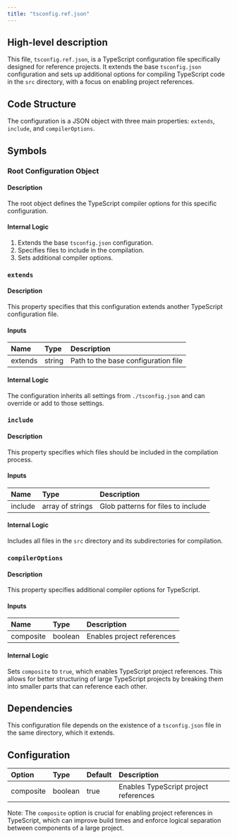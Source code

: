 ```yaml
---
title: "tsconfig.ref.json"
---
```


## High-level description
This file, `tsconfig.ref.json`, is a TypeScript configuration file specifically designed for reference projects. It extends the base `tsconfig.json` configuration and sets up additional options for compiling TypeScript code in the `src` directory, with a focus on enabling project references.

## Code Structure
The configuration is a JSON object with three main properties: `extends`, `include`, and `compilerOptions`.

## Symbols

### Root Configuration Object
#### Description
The root object defines the TypeScript compiler options for this specific configuration.

#### Internal Logic
1. Extends the base `tsconfig.json` configuration.
2. Specifies files to include in the compilation.
3. Sets additional compiler options.

### `extends`
#### Description
This property specifies that this configuration extends another TypeScript configuration file.

#### Inputs
| Name | Type | Description |
|:-----|:-----|:------------|
| extends | string | Path to the base configuration file |

#### Internal Logic
The configuration inherits all settings from `./tsconfig.json` and can override or add to those settings.

### `include`
#### Description
This property specifies which files should be included in the compilation process.

#### Inputs
| Name | Type | Description |
|:-----|:-----|:------------|
| include | array of strings | Glob patterns for files to include |

#### Internal Logic
Includes all files in the `src` directory and its subdirectories for compilation.

### `compilerOptions`
#### Description
This property specifies additional compiler options for TypeScript.

#### Inputs
| Name | Type | Description |
|:-----|:-----|:------------|
| composite | boolean | Enables project references |

#### Internal Logic
Sets `composite` to `true`, which enables TypeScript project references. This allows for better structuring of large TypeScript projects by breaking them into smaller parts that can reference each other.

## Dependencies
This configuration file depends on the existence of a `tsconfig.json` file in the same directory, which it extends.

## Configuration
| Option | Type | Default | Description |
|:-------|:-----|:--------|:------------|
| composite | boolean | true | Enables TypeScript project references |

Note: The `composite` option is crucial for enabling project references in TypeScript, which can improve build times and enforce logical separation between components of a large project.